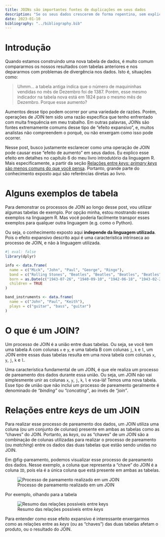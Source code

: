 ```yaml
---
title: JOINs são importantes fontes de duplicações em seus dados
description: "Se os seus dados crescerem de forma repentina, sem explicação aparente, verifique se os seus JOINs são a fonte desse problema"
date: 2023-01-10
bibliography: "../bibliography.bib"
---
```



# Introdução

<!--
A regra de ouro da programação DRY (*do not repeat yourself*) também pode influenciar outras dimensões de sua vida. Por exemplo, se você der o mesmo conselho para uma pessoa pela terceira vez ou mais, é melhor que você escreva ou documente esse conselho de alguma forma. Desse modo, você pode disseminar esse conselho para outras pessoas de forma mais efetiva. Esse post é um reflexo direto disso:

> When you’ve written the same code 3 times, write a function. When you’ve given the same in-person advice 3 times, write a blog post. ROBINSON, David, 2017 ^[Essa citação vem de um tweet de David Robinson, o qual está disponível no link: <https://twitter.com/drob/status/928447584712253440?s=20&t=5gy5SkBKGr6oXsWcg9LIag>].
-->

Quando estamos construindo uma nova tabela de dados, é muito comum compararmos os nossos resultados com tabelas anteriores e nos depararmos com problemas de divergência nos dados. Isto é, situações como:

> Uhmm... a tabela antiga indica que o número de maquininhas vendidas no mês de Dezembro foi de 1387. Porém, esse mesmo indicador na tabela nova está em 1824 para o mesmo mês de Dezembro. Porque esse aumento?

Aumentos desse tipo podem ocorrer por uma variedade de razões. Porém, operações de JOIN tem sido uma razão específica que tenho enfrentado com muita frequência em meu trabalho. Em outras palavras, JOINs são fontes extremamente comums desse tipo de "efeito expansivo", e, muitos analistas não compreendem o porquê, ou não enxergam como isso pode ocorrer. 

Nesse post, busco justamente esclarecer como uma operação de JOIN pode causar esse "efeito de aumento" em seus dados. Eu explico esse efeito em detalhes no capítulo 6 do meu livro introdutório da linguagem R. Mais especificamente, a partir da seção [Relações entre *keys: primary keys* são menos comuns do que você pensa](https://pedropark99.github.io/Introducao_R/introdu%C3%A7%C3%A3o-a-base-de-dados-relacionais-com-dplyr.html#rela%C3%A7%C3%B5es-entre-keys-primary-keys-s%C3%A3o-menos-comuns-do-que-voc%C3%AA-pensa). Portanto, grande parte do conhecimento exposto aqui são referências diretas ao livro.

# Alguns exemplos de tabela

Para demonstrar os processos de JOIN ao longo desse post, vou utilizar algumas tabelas de exemplo. Por opção minha, estou mostrando esses exemplos na linguagem R. Mas você poderia facilmente transpor esses exemplos para qualquer outra linguagem (e.g. como o Python).

Ou seja, o conhecimento exposto aqui **independe da linguagem utilizada**. Pois o efeito expansivo descrito aqui é uma característica intrínseca ao processo de JOIN, e não à linguagem utilizada.

```r
#| eval: false
library(dplyr)

info <- data.frame(
  name = c("Mick", "John", "Paul", "George", "Ringo"),
  band = c("Rolling Stones", "Beatles", "Beatles", "Beatles", "Beatles"),
  born = as.Date(c("1943-07-26", "1940-09-10", "1942-06-18", "1943-02-25", "1940-07-07")),
  children = TRUE
)

band_instruments <- data.frame(
  name = c("John", "Paul", "Keith"),
  plays = c("guitar", "bass", "guitar")
)
```

# O que é um JOIN?

Um processo de JOIN é a união entre duas tabelas. Ou seja, se você tem uma tabela A com colunas `x` e `y`, e uma tabela B com colunas `j`, `k` e `l`, um JOIN entre essas duas tabelas resulta em uma nova tabela com colunas `x`, `y`, `j`, `k` e `l`.

Uma característica fundamental de um JOIN, é que ele realiza um processo de pareamento dos dados durante essa união. Ou seja, um JOIN não vai simplesmente unir as colunas `x`, `y`, `j`, `k`, `l` e voa-lá! Temos uma nova tabela. Esse tipo de união que não inclui um processo de pareamento geralmente é denominado de *"binding"* ou *"concating"*, ao invés de *"join"*.


# Relações entre *keys* de um JOIN

Para realizar esse processo de pareamento dos dados, um JOIN utiliza uma coluna (ou um conjunto de colunas) presente em ambas as tabelas como as "chaves" do JOIN. Portanto, as *keys*, ou as "chaves" de um JOIN são a combinação de colunas utilizadas para realizar o processo de pareamento (ou *matching*) entre os dados das duas tabelas que estão sendo unidas no JOIN. 

Em @fig-pareamento, podemos visualizar esse processo de pareamento dos dados. Nesse exemplo, a coluna que representa a "chave" do JOIN é a coluna `ID`, pois ela é a única coluna que está presente em ambas as tabelas.

![Processo de pareamento realizado em um JOIN](../pareamento1.png){#fig-pareamento}

Por exemplo, olhando para a tabela 


![Resumo das relações possíveis entre *keys*](../relacoes_keys.png)

Para entender como esse efeito expansivo é interessante enxergarmos como as relações entre as *keys* (ou as "chaves") das duas tabelas afetam o produto, ou o resultado do JOIN.


